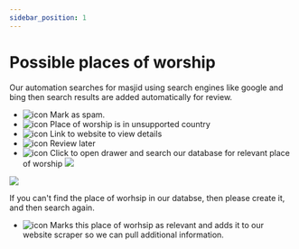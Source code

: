 ```yaml
---
sidebar_position: 1
---
```


# Possible places of worship

Our automation searches for masjid using search engines like google and bing then search results are added automatically for review.


- ![icon](/static/icons/warning.svg#icon) Mark as spam.
- ![icon](/static/icons/maps/location_slash.svg#icon) Place of worship is in unsupported country
- ![icon](/static/icons/maps/globe.svg#icon) Link to website to view details
- ![icon](/static/icons/time.svg#icon) Review later
- ![icon](/static/icons/search.svg#icon) Click to open drawer and search our database for relevant place of worship
![](./images/possible-pow-appbar.png)


![](./images/possible-pow-drawer.png)

If you can't find the place of worhsip in our databse, then please create it, and then search again.

- ![icon](/static/icons/save.svg#icon) Marks this place of worhsip as relevant and adds it to our website scraper so we can pull additional information.




